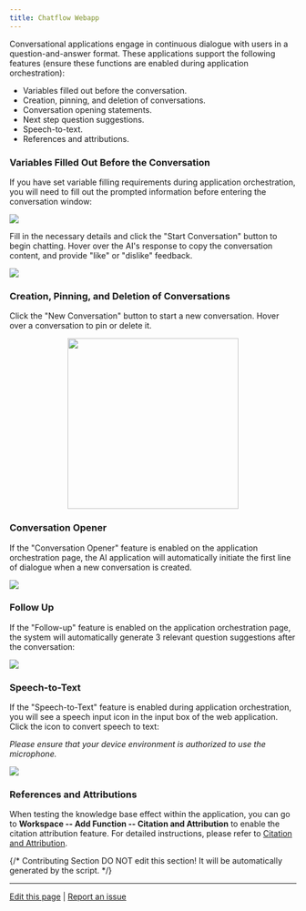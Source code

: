 ```yaml
---
title: Chatflow Webapp
---
```



Conversational applications engage in continuous dialogue with users in a question-and-answer format. These applications support the following features (ensure these functions are enabled during application orchestration):

* Variables filled out before the conversation.
* Creation, pinning, and deletion of conversations.
* Conversation opening statements.
* Next step question suggestions.
* Speech-to-text.
* References and attributions.

### Variables Filled Out Before the Conversation

If you have set variable filling requirements during application orchestration, you will need to fill out the prompted information before entering the conversation window:

![](https://assets-docs.dify.ai/dify-enterprise-mintlify/en/guides/application-publishing/launch-your-webapp-quickly/8decae00eeea24622e1f2ef73d4c447e.png)

Fill in the necessary details and click the "Start Conversation" button to begin chatting. Hover over the AI's response to copy the conversation content, and provide "like" or "dislike" feedback.

![](https://assets-docs.dify.ai/dify-enterprise-mintlify/en/guides/application-publishing/launch-your-webapp-quickly/5b7a6f950ed8a2ce3a705f362b4813fe.png)

### Creation, Pinning, and Deletion of Conversations

Click the "New Conversation" button to start a new conversation. Hover over a conversation to pin or delete it.

<p align="center">
  <img src="https://assets-docs.dify.ai/dify-enterprise-mintlify/en/guides/application-publishing/launch-your-webapp-quickly/46372ad4d79a3ea943d43f9434974956.png" width="300" />
</p>

### Conversation Opener

If the "Conversation Opener" feature is enabled on the application orchestration page, the AI application will automatically initiate the first line of dialogue when a new conversation is created.

![](https://assets-docs.dify.ai/dify-enterprise-mintlify/en/guides/application-publishing/launch-your-webapp-quickly/22e59e509296d25eb85cbd541e161c6d.png)

### Follow Up

If the "Follow-up" feature is enabled on the application orchestration page, the system will automatically generate 3 relevant question suggestions after the conversation:

![](https://assets-docs.dify.ai/dify-enterprise-mintlify/en/guides/application-publishing/launch-your-webapp-quickly/f88a7ffd777d51299f8b604249c044b3.png)

### Speech-to-Text

If the "Speech-to-Text" feature is enabled during application orchestration, you will see a speech input icon in the input box of the web application. Click the icon to convert speech to text:

_Please ensure that your device environment is authorized to use the microphone._

![](https://assets-docs.dify.ai/dify-enterprise-mintlify/en/guides/application-publishing/launch-your-webapp-quickly/3a64c79792f1166301403f6c44cf4c85.png)

### References and Attributions

When testing the knowledge base effect within the application, you can go to **Workspace -- Add Function -- Citation and Attribution** to enable the citation attribution feature. For detailed instructions, please refer to [Citation and Attribution](/en/guides/knowledge-base/retrieval-test-and-citation).

{/*
Contributing Section
DO NOT edit this section!
It will be automatically generated by the script.
*/}

---

[Edit this page](https://github.com/langgenius/dify-docs/edit/main/en/guides/application-publishing/launch-your-webapp-quickly/conversation-application.mdx) | [Report an issue](https://github.com/langgenius/dify-docs/issues/new?template=docs.yml)

